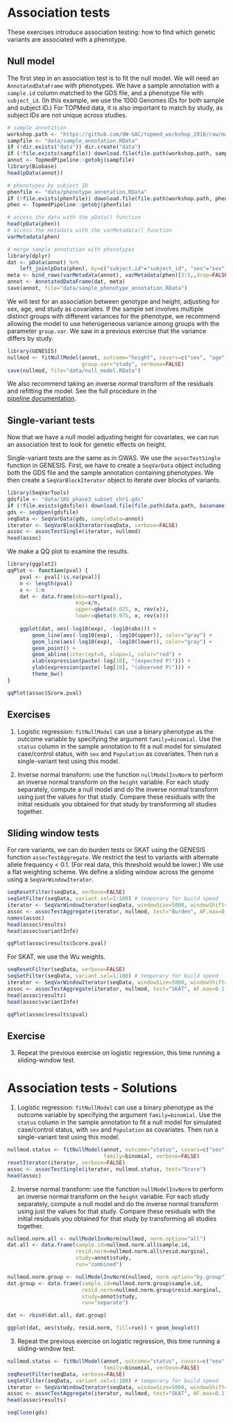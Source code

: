 # Association tests

These exercises introduce association testing: how to find which genetic variants are associated with a phenotype.

## Null model

The first step in an association test is to fit the null model. We will need an `AnnotatedDataFrame` with phenotypes. 
We have a sample annotation with a `sample.id` column matched to the GDS file, and a phenotype file with `subject_id`. (In this example, we use the 1000 Genomes IDs for both sample and subject ID.) For TOPMed data, it is also important to match by study, as subject IDs are not unique across studies.


```r
# sample annotation
workshop.path <- "https://github.com/UW-GAC/topmed_workshop_2018/raw/master"
sampfile <- "data/sample_annotation.RData"
if (!dir.exists("data")) dir.create("data")
if (!file.exists(sampfile)) download.file(file.path(workshop.path, sampfile), sampfile)
annot <- TopmedPipeline::getobj(sampfile)
library(Biobase)
head(pData(annot))

# phenotypes by subject ID
phenfile <- "data/phenotype_annotation.RData"
if (!file.exists(phenfile)) download.file(file.path(workshop.path, phenfile), phenfile)
phen <- TopmedPipeline::getobj(phenfile)

# access the data with the pData() function
head(pData(phen))
# access the metadata with the varMetadata() function
varMetadata(phen)

# merge sample annotation with phenotypes
library(dplyr)
dat <- pData(annot) %>%
    left_join(pData(phen), by=c("subject.id"="subject_id", "sex"="sex"))
meta <- bind_rows(varMetadata(annot), varMetadata(phen)[3:5,,drop=FALSE])
annot <- AnnotatedDataFrame(dat, meta)
save(annot, file="data/sample_phenotype_annotation.RData")
```

We will test for an association between genotype and height, adjusting for sex, age, and study as covariates. If the sample set involves multiple distinct groups with different variances for the phenotype, we recommend allowing the model to use heterogeneous variance among groups with the parameter `group.var`. We saw in a previous exercise that the variance differs by study.

```r
library(GENESIS)
nullmod <- fitNullModel(annot, outcome="height", covars=c("sex", "age", "study"), 
                        group.var="study", verbose=FALSE)
save(nullmod, file="data/null_model.RData")
```


We also recommend taking an inverse normal transform of the residuals and refitting the model. See the full procedure in the  
[pipeline documentation](https://github.com/UW-GAC/analysis_pipeline#association-testing).

## Single-variant tests

Now that we have a null model adjusting height for covariates, we can run an association test to look for genetic effects on height.

Single-variant tests are the same as in GWAS. We use the `assocTestSingle` function in GENESIS. First, we have to create a `SeqVarData` object including both the GDS file and the sample annotation containing phenotypes. We then create a `SeqVarBlockIterator` object to iterate over blocks of variants.

```r
library(SeqVarTools)
gdsfile <- "data/1KG_phase3_subset_chr1.gds"
if (!file.exists(gdsfile)) download.file(file.path(data.path, basename(gdsfile)), gdsfile)
gds <- seqOpen(gdsfile)
seqData <- SeqVarData(gds, sampleData=annot)
iterator <- SeqVarBlockIterator(seqData, verbose=FALSE)
assoc <- assocTestSingle(iterator, nullmod)
head(assoc)
```

We make a QQ plot to examine the results.

```r
library(ggplot2)
qqPlot <- function(pval) {
    pval <- pval[!is.na(pval)]
    n <- length(pval)
    x <- 1:n
    dat <- data.frame(obs=sort(pval),
                      exp=x/n,
                      upper=qbeta(0.025, x, rev(x)),
                      lower=qbeta(0.975, x, rev(x)))
    
    ggplot(dat, aes(-log10(exp), -log10(obs))) +
        geom_line(aes(-log10(exp), -log10(upper)), color="gray") +
        geom_line(aes(-log10(exp), -log10(lower)), color="gray") +
        geom_point() +
        geom_abline(intercept=0, slope=1, color="red") +
        xlab(expression(paste(-log[10], "(expected P)"))) +
        ylab(expression(paste(-log[10], "(observed P)"))) +
        theme_bw()
}    

qqPlot(assoc$Score.pval)
```

## Exercises

1. Logistic regression: `fitNullModel` can use a binary phenotype as the outcome variable by specifying the argument `family=binomial`. Use the `status` column in the sample annotation to fit a null model for simulated case/control status, with `sex` and `Population` as covariates. Then run a single-variant test using this model.

2. Inverse normal transform: use the function `nullModelInvNorm` to perform an inverse normal transform on the `height` variable. For each study separately, compute a null model and do the inverse normal transform using just the values for that study. Compare these residuals with the initial residuals you obtained for that study by transforming all studies together.


## Sliding window tests

For rare variants, we can do burden tests or SKAT using the GENESIS function `assocTestAggregate`. We restrict the test to variants with alternate allele frequency < 0.1. (For real data, this threshold would be lower.) We use a flat weighting scheme. We define a sliding window across the genome using a `SeqVarWindowIterator`.

```r
seqResetFilter(seqData, verbose=FALSE)
seqSetFilter(seqData, variant.sel=1:100) # temporary for build speed
iterator <- SeqVarWindowIterator(seqData, windowSize=5000, windowShift=2000, verbose=FALSE)
assoc <- assocTestAggregate(iterator, nullmod, test="Burden", AF.max=0.1, weight.beta=c(1,1))
names(assoc)
head(assoc$results)
head(assoc$variantInfo)

qqPlot(assoc$results$Score.pval)
```

For SKAT, we use the Wu weights.

```r
seqResetFilter(seqData, verbose=FALSE)
seqSetFilter(seqData, variant.sel=1:100) # temporary for build speed
iterator <- SeqVarWindowIterator(seqData, windowSize=5000, windowShift=2000, verbose=FALSE)
assoc <- assocTestAggregate(iterator, nullmod, test="SKAT", AF.max=0.1, weight.beta=c(1,25))
head(assoc$results)
head(assoc$variantInfo)

qqPlot(assoc$results$pval)
```

## Exercise

3. Repeat the previous exercise on logistic regression, this time running a sliding-window test.


# Association tests - Solutions

1. Logistic regression: `fitNullModel` can use a binary phenotype as the outcome variable by specifying the argument `family=binomial`. Use the `status` column in the sample annotation to fit a null model for simulated case/control status, with `sex` and `Population` as covariates. Then run a single-variant test using this model.

```r
nullmod.status <- fitNullModel(annot, outcome="status", covars=c("sex", "Population"), 
                               family=binomial, verbose=FALSE)
resetIterator(iterator, verbose=FALSE)
assoc <- assocTestSingle(iterator, nullmod.status, test="Score")
head(assoc)
```

2. Inverse normal transform: use the function `nullModelInvNorm` to perform an inverse normal transform on the `height` variable. For each study separately, compute a null model and do the inverse normal transform using just the values for that study. Compare these residuals with the initial residuals you obtained for that study by transforming all studies together.

```r
nullmod.norm.all <- nullModelInvNorm(nullmod, norm.option="all")
dat.all <- data.frame(sample.id=nullmod.norm.all$sample.id, 
                      resid.norm=nullmod.norm.all$resid.marginal,
                      study=annot$study,
                      run="combined")

nullmod.norm.group <- nullModelInvNorm(nullmod, norm.option="by.group")
dat.group <- data.frame(sample.id=nullmod.norm.group$sample.id, 
                        resid.norm=nullmod.norm.group$resid.marginal,
                        study=annot$study,
                        run="separate")

dat <- rbind(dat.all, dat.group)

ggplot(dat, aes(study, resid.norm, fill=run)) + geom_boxplot()
```


3. Repeat the previous exercise on logistic regression, this time running a sliding-window test.

```r
nullmod.status <- fitNullModel(annot, outcome="status", covars=c("sex", "Population"), 
                               family=binomial, verbose=FALSE)
seqResetFilter(seqData, verbose=FALSE)
seqSetFilter(seqData, variant.sel=1:100) # temporary for build speed
iterator <- SeqVarWindowIterator(seqData, windowSize=5000, windowShift=2000, verbose=FALSE)
assoc <- assocTestAggregate(iterator, nullmod, test="SKAT", AF.max=0.1, weight.beta=c(1,25))
head(assoc$results)
```

```r
seqClose(gds)
```